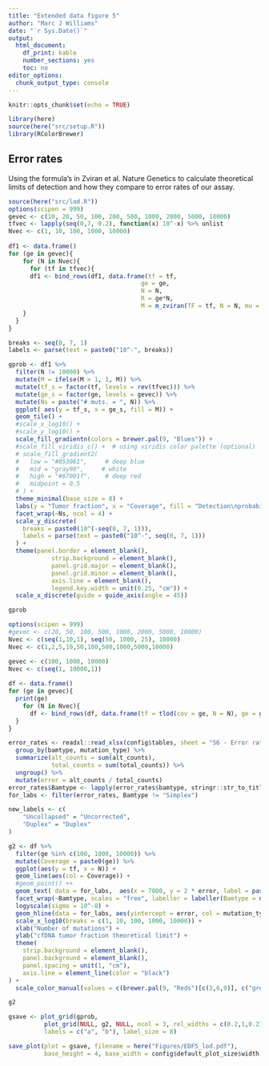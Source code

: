 ```yaml
---
title: "Extended data figure 5"
author: "Marc J Williams"
date: "`r Sys.Date()`"
output:
  html_document:
    df_print: kable
    number_sections: yes
    toc: no
editor_options:
  chunk_output_type: console
---
```


```r
knitr::opts_chunk$set(echo = TRUE)
```

```r
library(here)
source(here("src/setup.R"))
library(RColorBrewer)
```

## Error rates

Using the formula's in Zviran et al. Nature Genetics to calculate theoretical limits of detection and how they compare to error rates of our assay.

```r
source(here("src/lod.R"))
options(scipen = 999)
gevec <- c(10, 20, 50, 100, 200, 500, 1000, 2000, 5000, 10000)
tfvec <- lapply(seq(0,7, 0.2), function(x) 10^-x) %>% unlist
Nvec <- c(1, 10, 100, 1000, 10000)
  
df1 <- data.frame()
for (ge in gevec){
    for (N in Nvec){
      for (tf in tfvec){
      df1 <- bind_rows(df1, data.frame(tf = tf, 
                                     ge = ge,
                                     N = N,
                                     R = ge*N,
                                     M = m_zviran(TF = tf, N = N, mu = 0.00, R = ge * N, cov = ge)))
    }
  }
}

breaks <- seq(0, 7, 1)
labels <- parse(text = paste0("10^-", breaks))

gprob <- df1 %>% 
  filter(N != 10000) %>% 
  mutate(M = ifelse(M > 1, 1, M)) %>% 
  mutate(tf_s = factor(tf, levels = rev(tfvec))) %>% 
  mutate(ge_s = factor(ge, levels = gevec)) %>% 
  mutate(Ns = paste("# muts. = ", N)) %>% 
  ggplot( aes(y = tf_s, x = ge_s, fill = M)) +
  geom_tile() +
  #scale_x_log10() +
  #scale_y_log10() +
  scale_fill_gradientn(colors = brewer.pal(9, "Blues")) +
  #scale_fill_viridis_c() +  # using viridis color palette (optional)
  # scale_fill_gradient2(
  #   low = "#053061",     # deep blue
  #   mid = "gray90",     # white
  #   high = "#67001f",    # deep red
  #   midpoint = 0.5
  # ) +
  theme_minimal(base_size = 8) +
  labs(y = "Tumor fraction", x = "Coverage", fill = "Detection\nprobability") +
  facet_wrap(~Ns, ncol = 4) +
  scale_y_discrete(
    breaks = paste0(10^(-seq(0, 7, 1))),
    labels = parse(text = paste0("10^-", seq(0, 7, 1)))
  ) +
  theme(panel.border = element_blank(),
            strip.background = element_blank(),
            panel.grid.major = element_blank(),
            panel.grid.minor = element_blank(),
            axis.line = element_blank(),
            legend.key.width = unit(0.25, "cm")) +
  scale_x_discrete(guide = guide_axis(angle = 45))

gprob
```

```r
options(scipen = 999)
#gevec <- c(20, 50, 100, 500, 1000, 2000, 5000, 10000)
Nvec <- c(seq(1,10,1), seq(50, 1000, 25), 10000)
Nvec <- c(1,2,5,10,50,100,500,1000,5000,10000)

gevec <- c(100, 1000, 10000)
Nvec <- c(seq(1, 10000,1))
  
df <- data.frame()
for (ge in gevec){
  print(ge)
    for (N in Nvec){
      df <- bind_rows(df, data.frame(tf = tlod(cov = ge, N = N), ge = ge, N = N))
  }
}

```


```r
error_rates <- readxl::read_xlsx(config$tables, sheet = "S6 - Error rates & LOD") %>% 
  group_by(bamtype, mutation_type) %>% 
  summarize(alt_counts = sum(alt_counts),
            total_counts = sum(total_counts)) %>% 
  ungroup() %>% 
  mutate(error = alt_counts / total_counts)
error_rates$Bamtype <- lapply(error_rates$bamtype, stringr::str_to_title) %>% unlist()
for_labs <- filter(error_rates, Bamtype != "Simplex")

new_labels <- c(
    "Uncollapsed" = "Uncorrected",
    "Duplex" = "Duplex"
)

g2 <- df %>% 
  filter(ge %in% c(100, 1000, 10000)) %>% 
  mutate(Coverage = paste0(ge)) %>% 
  ggplot(aes(y = tf, x = N)) +
  geom_line(aes(col = Coverage)) +
  #geom_point() ++
  geom_text( data = for_labs,  aes(x = 7000, y = 2 * error, label = paste0(mutation_type , ""), col = mutation_type), size = 2) +
  facet_wrap(~Bamtype, scales = "free", labeller = labeller(Bamtype = new_labels)) +
  logyscale(sigma = 10^-8) +
  geom_hline(data = for_labs, aes(yintercept = error, col = mutation_type), lty = 2) +
  scale_x_log10(breaks = c(1, 10, 100, 1000, 10000)) +
  xlab("Number of mutations") +
  ylab("cfDNA tumor fraction theoretical limit") + 
  theme(
    strip.background = element_blank(),
    panel.background = element_blank(),
    panel.spacing = unit(1, "cm"),
    axis.line = element_line(color = "black")
) +
  scale_color_manual(values = c(brewer.pal(9, "Reds")[c(3,6,9)], c("grey60", "grey60")))

g2

```

```r
gsave <- plot_grid(gprob, 
          plot_grid(NULL, g2, NULL, ncol = 3, rel_widths = c(0.2,1,0.2)), ncol = 1,
          labels = c("a", "b"), label_size = 8)

save_plot(plot = gsave, filename = here("Figures/EDF5_lod.pdf"),
          base_height = 4, base_width = config$default_plot_size$width)
```

